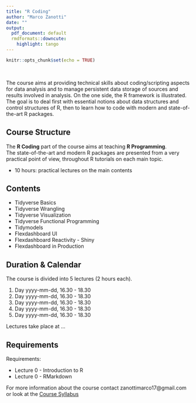 ```yaml
---
title: "R Coding"
author: "Marco Zanotti"
date: ""
output:
  pdf_document: default
  rmdformats::downcute:
    highlight: tango
---
```


```r
knitr::opts_chunk$set(echo = TRUE)
```

&nbsp;  

The course aims at providing technical skills about coding/scripting
aspects for data analysis and to manage persistent data storage of
sources and results involved in analysis. On the one side, the R framework is 
illustrated. The goal is to deal first with essential notions about data 
structures and control structures of R, then to learn how to code with modern 
and state-of-the-art R packages.  


## Course Structure

The **R Coding** part of the course aims at teaching **R Programming**.  
The state-of-the-art and modern R packages are presented from a very practical 
point of view, throughout R tutorials on each main topic. 

* 10 hours: practical lectures on the main contents  


## Contents

* Tidyverse Basics  
* Tidyverse Wrangling  
* Tidyverse Visualization  
* Tidyverse Functional Programming  
* Tidymodels  
* Flexdashboard UI  
* Flexdashboard Reactivity - Shiny  
* Flexdashboard in Production    


\pagebreak


## Duration & Calendar

The course is divided into 5 lectures (2 hours each).

1. Day yyyy-mm-dd, 16.30 - 18.30
2. Day yyyy-mm-dd, 16.30 - 18.30
3. Day yyyy-mm-dd, 16.30 - 18.30
4. Day yyyy-mm-dd, 16.30 - 18.30
5. Day yyyy-mm-dd, 16.30 - 18.30

Lectures take place at ...   


## Requirements

Requirements:

* Lecture 0 - Introduction to R  
* Lecture 0 - RMarkdown  


For more information about the course contact zanottimarco17@gmail.com
or look at the 
[Course Syllabus](https://marcozanotti.github.io/rcoding-course/general-infos/rcod_syllabus.html)
